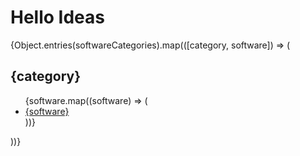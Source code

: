 # Hello Ideas

<Hero 
  title="Innovative Software Solutions"
  subtitle="Discover our collection of powerful tools and frameworks designed to streamline your development process"
  ctaText="Explore Now"
  ctaLink="#categories"
/>


{Object.entries(softwareCategories).map(([category, software]) => (
  <div key={category}>
    <h2>{category}</h2>
    <ul>
      {software.map((software) => (
        <li key={software}><a href={`/${category.replaceAll(' ', '_')}/${software.replaceAll(' ', '_')}`}>{software}</a></li>
      ))}
    </ul>
  </div>
))}